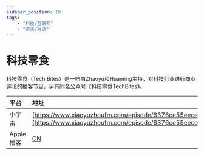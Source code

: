---
sidebar_position: 10
tags:
    - "科技/互联网"
    - "访谈/对谈"
---

# 科技零食

科技零食（Tech Bites）是一档由Zhaoyu和Huaming主持，对科技行业进行商业评论的播客节目，另有同名公众号《科技零食TechBites》。

| 平台 | 地址 |
|:--|:----|
| 小宇宙 | [https://www.xiaoyuzhoufm.com/episode/6376ce55eecefa7087721102](https://www.xiaoyuzhoufm.com/episode/6376ce55eecefa7087721102) |
| Apple 播客 | [CN](https://podcasts.apple.com/cn/podcast/%E7%A7%91%E6%8A%80%E9%9B%B6%E9%A3%9F/id1566604865) |
